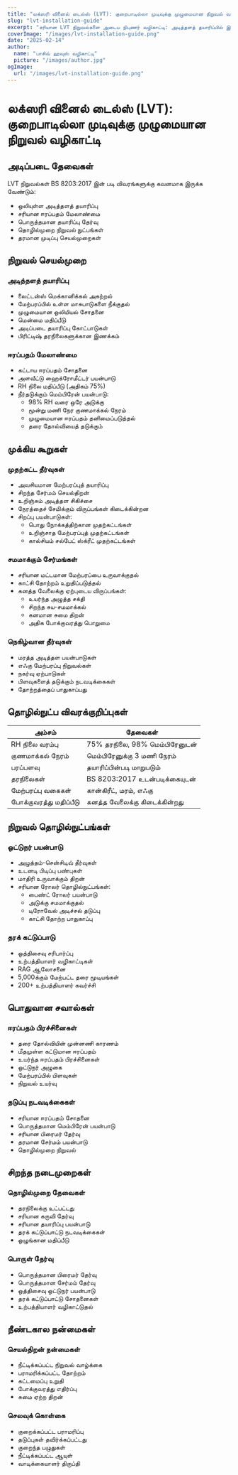 ```yaml
---
title: "லக்ஸரி வினைல் டைல்ஸ் (LVT): குறைபாடில்லா முடிவுக்கு முழுமையான நிறுவல் வழிகாட்டி"
slug: "lvt-installation-guide"
excerpt: "சரியான LVT நிறுவல்களை அடைய நிபுணர் வழிகாட்டி: அடித்தளத் தயாரிப்பில் இருந்து இறுதி முடிவுக்கு, நிலையான முடிவுகளுக்காக BS 8203:2017 தரநிலைகளை பின்பற்றுகிறது."
coverImage: "/images/lvt-installation-guide.png"
date: "2025-02-14"
author:
  name: "பாசிவ் ஹவுஸ் வழிகாட்டி"
  picture: "/images/author.jpg"
ogImage:
  url: "/images/lvt-installation-guide.png"
---
```


# லக்ஸரி வினைல் டைல்ஸ் (LVT): குறைபாடில்லா முடிவுக்கு முழுமையான நிறுவல் வழிகாட்டி

## அடிப்படை தேவைகள்

LVT நிறுவல்கள் BS 8203:2017 இன் படி விவரங்களுக்கு கவனமாக இருக்க வேண்டும்:

- ஒலியுள்ள அடித்தளத் தயாரிப்பு
- சரியான ஈரப்பதம் மேலாண்மை
- பொருத்தமான தயாரிப்பு தேர்வு
- தொழில்முறை நிறுவல் நுட்பங்கள்
- தரமான முடிப்பு செயல்முறைகள்

## நிறுவல் செயல்முறை

### அடித்தளத் தயாரிப்பு
- லைட்டன்ஸ் மெக்கானிக்கல் அகற்றல்
- மேற்பரப்பில் உள்ள மாசுபாடுகளை நீக்குதல்
- முழுமையான ஒலியியல் சோதனை
- மென்மை மதிப்பீடு
- அடிப்படை தயாரிப்பு கோட்பாடுகள்
- பிரிட்டிஷ் தரநிலைகளுக்கான இணக்கம்

### ஈரப்பதம் மேலாண்மை
- கட்டாய ஈரப்பதம் சோதனை
- அளவீட்டு ஹைக்ரோமீட்டர் பயன்பாடு
- RH நிலை மதிப்பீடு (அதிகம் 75%)
- நீர்தடுக்கும் மெம்பிரேன் பயன்பாடு:
  - 98% RH வரை ஒரே அடுக்கு
  - மூன்று மணி நேர குணமாக்கல் நேரம்
  - முழுமையான ஈரப்பதம் தனிமைப்படுத்தல்
  - தரை தோல்வியைத் தடுக்கும்

## முக்கிய கூறுகள்

### முதற்கட்ட தீர்வுகள்
- அவசியமான மேற்பரப்புத் தயாரிப்பு
- சிறந்த சேர்மம் செயல்திறன்
- உறிஞ்சும் அடித்தள சிகிச்சை
- நேரத்தைச் சேமிக்கும் விருப்பங்கள் கிடைக்கின்றன
- சிறப்பு பயன்பாடுகள்:
  - பொது நோக்கத்திற்கான முதற்கட்டங்கள்
  - உறிஞ்சாத மேற்பரப்புத் முதற்கட்டங்கள்
  - கால்சியம் சல்பேட் ஸ்க்ரீட் முதற்கட்டங்கள்

### சமமாக்கும் சேர்மங்கள்
- சரியான மட்டமான மேற்பரப்பை உருவாக்குதல்
- காட்சி தோற்றம் உறுதிப்படுத்தல்
- கனத்த வேலைக்கு ஏற்புடைய விருப்பங்கள்:
  - உயர்ந்த அழுத்த சக்தி
  - சிறந்த சுய-சமமாக்கல்
  - கனமான சுமை திறன்
  - அதிக போக்குவரத்து பொறுமை

### நெகிழ்வான தீர்வுகள்
- மரத்த அடித்தள பயன்பாடுகள்
- எஃகு மேற்பரப்பு நிறுவல்கள்
- நகர்வு ஏற்பாடுகள்
- பிளவுகளைத் தடுக்கும் நடவடிக்கைகள்
- தோற்றத்தைப் பாதுகாப்பது

## தொழில்நுட்ப விவரக்குறிப்புகள்

| அம்சம் | தேவைகள் |
|---------|-------------|
| RH நிலை வரம்பு | 75% தரநிலை, 98% மெம்பிரேனுடன் |
| குணமாக்கல் நேரம் | மெம்பிரேனுக்கு 3 மணி நேரம் |
| பரப்பளவு | தயாரிப்பின்படி மாறுபடும் |
| தரநிலைகள் | BS 8203:2017 உடன்படிக்கையுடன் |
| மேற்பரப்பு வகைகள் | கான்கிரீட், மரம், எஃகு |
| போக்குவரத்து மதிப்பீடு | கனத்த வேலைக்கு கிடைக்கின்றது |

## நிறுவல் தொழில்நுட்பங்கள்

### ஒட்டுநர் பயன்பாடு
- அழுத்தம்-சென்சிடிவ் தீர்வுகள்
- உடனடி பிடிப்பு பண்புகள்
- மாதிரி உருவாக்கும் திறன்
- சரியான ரோலர் தொழில்நுட்பங்கள்:
  - பைண்ட் ரோலர் பயன்பாடு
  - அடுக்கு சமமாக்குதல்
  - டிரோவேல் அடிச்சல் தடுப்பு
  - காட்சி தோற்ற பாதுகாப்பு

### தரக் கட்டுப்பாடு
- ஒத்திசைவு சரிபார்ப்பு
- உற்பத்தியாளர் வழிகாட்டிகள்
- RAG ஆலோசனை
- 5,000க்கும் மேற்பட்ட தரை மூடியங்கள்
- 200+ உற்பத்தியாளர் கவர்ச்சி

## பொதுவான சவால்கள்

### ஈரப்பதம் பிரச்சினைகள்
- தரை தோல்வியின் முன்னணி காரணம்
- மீதமுள்ள கட்டுமான ஈரப்பதம்
- உயர்ந்த ஈரப்பதம் பிரச்சினைகள்
- ஒட்டுநர் அழுகை
- மேற்பரப்பில் பிளவுகள்
- நிறுவல் உயர்வு

### தடுப்பு நடவடிக்கைகள்
- சரியான ஈரப்பதம் சோதனை
- பொருத்தமான மெம்பிரேன் பயன்பாடு
- சரியான பிரைமர் தேர்வு
- தரமான சேர்மம் பயன்பாடு
- தொழில்முறை நிறுவல்

## சிறந்த நடைமுறைகள்

### தொழில்முறை தேவைகள்
- தரநிலைக்கு உட்பட்டது
- சரியான கருவி தேர்வு
- சரியான தயாரிப்பு பயன்பாடு
- தரக் கட்டுப்பாட்டு நடவடிக்கைகள்
- ஒழுங்கான மதிப்பீடு

### பொருள் தேர்வு
- பொருத்தமான பிரைமர் தேர்வு
- பொருத்தமான சேர்மம் தேர்வு
- ஒத்திசைவு ஒட்டுநர் பயன்பாடு
- தரக் கட்டுப்பாட்டு சோதனைகள்
- உற்பத்தியாளர் வழிகாட்டுதல்

## நீண்டகால நன்மைகள்

### செயல்திறன் நன்மைகள்
- நீட்டிக்கப்பட்ட நிறுவல் வாழ்க்கை
- பராமரிக்கப்பட்ட தோற்றம்
- கட்டமைப்பு உறுதி
- போக்குவரத்து எதிர்ப்பு
- சுமை ஏற்ற திறன்

### செலவுக் கொள்கை
- குறைக்கப்பட்ட பராமரிப்பு
- தடுப்புகள் தவிர்க்கப்பட்டது
- குறைந்த பழுதுகள்
- நீட்டிக்கப்பட்ட ஆயுள்
- வாடிக்கையாளர் திருப்தி